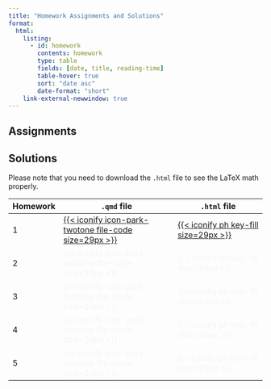 ```yaml
---
title: "Homework Assignments and Solutions"
format: 
  html:
    listing: 
      - id: homework
        contents: homework
        type: table
        fields: [date, title, reading-time]
        table-hover: true
        sort: "date asc"
        date-format: "short"
    link-external-newwindow: true
---
```


## Assignments

::: {#homework}
:::

## Solutions

Please note that you need to download the `.html` file to see the LaTeX math properly.

| Homework | `.qmd` file                                                                                                                       | `.html` file                                                                                                      |
|--------------|---------------------------------|--------------------------|
| 1        | [[{{< iconify icon-park-twotone file-code size=29px >}}](HW1_solns_BSTA_513.qmd HW1_solns_BSTA_513.html)]{style="color:#f8f5f0;"} | [[{{< iconify ph key-fill size=29px >}}](HW1_solns_BSTA_513.qmd HW1_solns_BSTA_513.html)]{style="color:#f8f5f0;"} |
| 2        | [{{< iconify icon-park-twotone file-code size=29px >}}]{style="color:#f8f5f0;"}                                                   | [{{< iconify ph key-fill size=29px >}}]{style="color:#f8f5f0;"}                                                   |
| 3        | [{{< iconify icon-park-twotone file-code size=29px >}}]{style="color:#f8f5f0;"}                                                   | [{{< iconify ph key-fill size=29px >}}]{style="color:#f8f5f0;"}                                                   |
| 4        | [{{< iconify icon-park-twotone file-code size=29px >}}]{style="color:#f8f5f0;"}                                                   | [{{< iconify ph key-fill size=29px >}}]{style="color:#f8f5f0;"}                                                   |
| 5        | [{{< iconify icon-park-twotone file-code size=29px >}}]{style="color:#f8f5f0;"}                                                   | [{{< iconify ph key-fill size=29px >}}]{style="color:#f8f5f0;"}                                                   |
